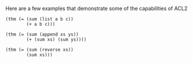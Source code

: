 Here are a few examples that demonstrate some of the capabilities of ACL2

    (thm (= (sum (list a b c))
            (+ a b c)))

<!--sep-->

    (thm (= (sum (append xs ys))
            (+ (sum xs) (sum ys))))

<!--sep-->

    (thm (= (sum (reverse xs))
            (sum xs)))
